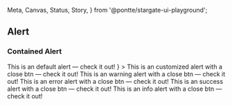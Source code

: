   Meta,
  Canvas,
  Status,
  Story,
} from '@pontte/stargate-ui-playground';


<Meta title="Core/Alert" component={Alert} />

## Alert

<Status type="experimental" />

### Contained Alert

<Canvas>
  <Alert contained>This is an default alert — check it out!</Alert>
</Canvas>

<Canvas>
  <Alert
    contained
    close
    componentAtStartCustom={<SvgIconClose />}
  >
    This is an customized alert with a close btn — check it out!
  </Alert>
</Canvas>

<Canvas>
  <Alert severity="warning" contained close>This is an warning alert with a close btn — check it out!</Alert>
</Canvas>

<Canvas>
  <Alert severity="error" contained close>This is an error alert with a close btn — check it out!</Alert>
</Canvas>

<Canvas>
  <Alert severity="info" contained close>This is an success alert with a close btn — check it out!</Alert>
</Canvas>

<Canvas>
  <Alert severity="success" contained close>This is an info alert with a close btn — check it out!</Alert>
</Canvas>

